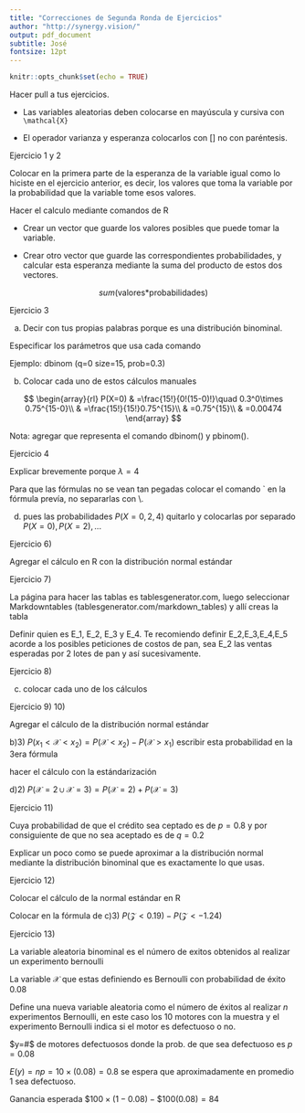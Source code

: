 ```yaml
---
title: "Correcciones de Segunda Ronda de Ejercicios"
author: "http://synergy.vision/"
output: pdf_document
subtitle: José
fontsize: 12pt
---
```


```r
knitr::opts_chunk$set(echo = TRUE)
```


Hacer pull a tus ejercicios.

- Las variables aleatorias deben colocarse en mayúscula y cursiva con `\mathcal{X}`

- El operador varianza y esperanza colocarlos con [] no con paréntesis.

Ejercicio 1 y 2

Colocar en la primera parte de la esperanza de la variable igual como lo hiciste en el ejercicio anterior, es decir, los valores que toma la variable por la probabilidad que la variable tome esos valores.

Hacer el calculo mediante comandos de R

- Crear un vector que guarde los valores posibles que puede tomar la variable.

- Crear otro vector que guarde las correspondientes probabilidades, y calcular esta esperanza mediante la suma del producto de estos dos vectores.

$$sum(\text{valores*probabilidades)}$$

Ejercicio 3

a) Decir con tus propias palabras porque es una distribución binominal.

Especificar los parámetros que usa cada comando

Ejemplo: dbinom (q=0 size=15, prob=0.3)

b) Colocar cada uno de estos cálculos manuales

$$
\begin{array}{rl}
P(X=0) & =\frac{15!}{0!(15-0)!}\quad 0.3^0\times 0.75^{15-0}\\
& =\frac{15!}{15!}0.75^{15}\\
& =0.75^{15}\\
& =0.00474
\end{array}
$$

Nota: agregar que representa el comando dbinom() y pbinom().

Ejercicio 4

Explicar brevemente porque $\lambda=4$

Para que las fórmulas no se vean tan pegadas colocar el comando `\vspace{3mm} en la fórmula prevía, no separarlas con \\.

d) pues las probabilidades $P(X=0,2,4)$ quitarlo y colocarlas por separado $P(X=0), P(X=2),...$

Ejercicio 6)

Agregar el cálculo en R con la distribución normal estándar

Ejercicio 7)

La página para hacer las tablas es tablesgenerator.com, luego seleccionar Markdowntables (tablesgenerator.com/markdown_tables) y allí creas la tabla

Definir quien es E_1, E_2, E_3 y E_4. Te recomiendo definir E_2,E_3,E_4,E_5 acorde a los posibles peticiones de costos de pan, sea E_2 las ventas esperadas por 2 lotes de pan y así sucesivamente.

Ejercicio 8)

c) colocar cada uno de los cálculos

Ejercicio 9)  10)

Agregar el cálculo de la distribución normal estándar

b)3) $P(x_1<\mathcal{X}<x_2)=P(\mathcal{X}<x_2)-P(\mathcal{X}>x_1)$
escribir esta probabilidad en la 3era fórmula

hacer el cálculo con la estándarización

d)2) $P(\mathcal X=2\cup\mathcal X=3)=P(\mathcal X=2)+P(\mathcal X=3)$

Ejercicio 11)

Cuya probabilidad de que el crédito sea ceptado es de $p=0.8$ y por consiguiente de que no sea aceptado es de $q=0.2$

Explicar un poco como se puede aproximar a la distribución normal mediante la distribución binominal que es exactamente lo que usas.

Ejercicio 12)

Colocar el cálculo de la normal estándar en R

Colocar en la fórmula de c)3) $P(\mathcal Z<0.19)-P(\mathcal Z<-1.24)$

Ejercicio 13)

La variable aleatoria binominal es el número de exitos obtenidos al realizar un experimento bernoulli

La variable $\mathcal X$ que estas definiendo es Bernoulli con probabilidad de éxito $0.08$ 

Define una nueva variable aleatoria como el número de éxitos al realizar $n$ experimentos Bernoulli, en este caso los 10 motores con la muestra y el experimento Bernoulli indica si el motor es defectuoso o no.

$y=#$ de motores defectuosos donde la prob. de que sea defectuoso es $p=0.08$

$E(y)=np=10\times(0.08)=0.8$  se espera que aproximadamente en promedio 1 sea defectuoso.

Ganancia esperada $\$100\times (1-0.08)-\$100(0.08)=84$




